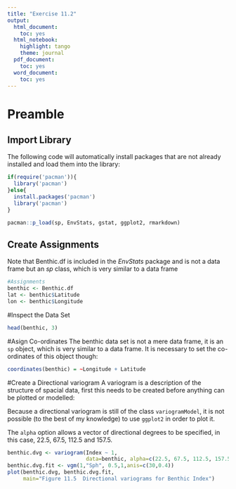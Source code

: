 ```yaml
---
title: "Exercise 11.2"
output: 
  html_document: 
    toc: yes
  html_notebook: 
    highlight: tango
    theme: journal
  pdf_document: 
    toc: yes
  word_document: 
    toc: yes
---
```


# Preamble
## Import Library

The following code will automatically install packages that are 
not already installed and load them into the library:

```r
if(require('pacman')){
  library('pacman')
}else{
  install.packages('pacman')
  library('pacman')
}

pacman::p_load(sp, EnvStats, gstat, ggplot2, rmarkdown)
```

## Create Assignments

Note that  Benthic.df is included in the *EnvStats* package and is not a 
data frame but an *sp* class, which is very similar to a data frame

```r
#Assignments
benthic <- Benthic.df
lat <- benthic$Latitude
lon <- benthic$Longitude
```

#Inspect the Data Set

```r
head(benthic, 3)
```

#Asign Co-ordinates
The benthic data set is not a mere data frame, it is an `sp` object,
which is very similar to a data frame.
It is necessary to set the co-ordinates of this object though:
```r
coordinates(benthic) = ~Longitude + Latitude
```

#Create a Directional variogram
A variogram is a description of the structure of spacial data,
first this needs to be created before anything can 
be plotted or modelled:


Because a directional variogram is still of the class `variogramModel`, 
it is not possible (to the best of my knowledge) to use `ggplot2`
in order to plot it.

The `alpha` option allows a vector of directional degrees to be specified, in this case, 22.5, 67.5, 112.5 and 157.5.

```r
benthic.dvg <- variogram(Index ~ 1,
                         data=benthic, alpha=c(22.5, 67.5, 112.5, 157.5))
benthic.dvg.fit <- vgm(1,"Sph", 0.5,1,anis=c(30,0.4))
plot(benthic.dvg, benthic.dvg.fit,
     main="Figure 11.5  Directional variograms for Benthic Index")
```



















